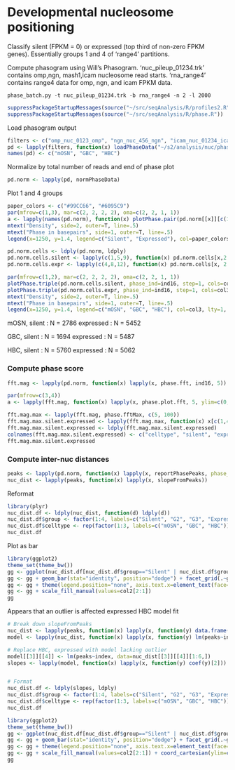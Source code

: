 Developmental nucleosome positioning
========================================================

Classify silent (FPKM = 0) or expressed (top third of non-zero FPKM genes). Essentially groups 1 and 4 of 'range4' partitions.

Compute phasogram using Will's Phasogram. 'nuc_pileup_01234.trk' contains omp,ngn, mash1,icam nucleosome read starts. 'rna_range4' contains range4 data for omp, ngn, and icam FPKM data.

```
phase_batch.py -t nuc_pileup_01234.trk -b rna_range4 -n 2 -l 2000
```

```r
suppressPackageStartupMessages(source("~/src/seqAnalysis/R/profiles2.R"))
suppressPackageStartupMessages(source("~/src/seqAnalysis/R/phase.R"))
```

Load phasogram output
```r
filters <- c("omp_nuc_0123_omp", "ngn_nuc_456_ngn", "icam_nuc_01234_icam")
pd <- lapply(filters, function(x) loadPhaseData("~/s2/analysis/nuc/phasogram/rna_range4", filter=x))
names(pd) <- c("mOSN", "GBC", "HBC")             
```

Normalize by total number of reads and end of phase plot
```r
pd.norm <- lapply(pd, normPhaseData)
```

Plot 1 and 4 groups 
```r
paper_colors <- c("#99CC66", "#6095C9")
par(mfrow=c(1,3), mar=c(2, 2, 2, 2), oma=c(2, 2, 1, 1))
a <- lapply(names(pd.norm), function(x) plotPhase.pair(pd.norm[[x]][c(1,4)], phase_ind=ind16, step=1, cols=paper_colors[2:1], main=x, ylim=c(.8, 1.4), ylab="", xlab=""))
mtext("Density", side=2, outer=T, line=.5)
mtext("Phase in basepairs", side=1, outer=T, line=.5)
legend(x=1250, y=1.4, legend=c("Silent", "Expressed"), col=paper_colors[2:1], lty=1, cex=.8,bty="n")
```

```r
pd.norm.cells <- ldply(pd.norm, ldply)
pd.norm.cells.silent <- lapply(c(1,5,9), function(x) pd.norm.cells[x,2:2001])
pd.norm.cells.expr <- lapply(c(4,8,12), function(x) pd.norm.cells[x, 2:2001])
```

```r
par(mfrow=c(1,2), mar=c(2, 2, 2, 2), oma=c(2, 2, 1, 1))
plotPhase.triple(pd.norm.cells.silent, phase_ind=ind16, step=1, cols=col3, ylim=c(.8, 1.4), main="Silent")
plotPhase.triple(pd.norm.cells.expr, phase_ind=ind16, step=1, cols=col3, ylim=c(.8, 1.4), main="Expressed")
mtext("Density", side=2, outer=T, line=.5)
mtext("Phase in basepairs", side=1, outer=T, line=.5)
legend(x=1250, y=1.4, legend=c("mOSN", "GBC", "HBC"), col=col3, lty=1, cex=.8,bty="n")
```

mOSN, 
  silent : N = 2786
  expressed : N = 5452

GBC,
  silent : N = 1694
  expressed : N = 5487
  
HBC,
  silent : N = 5760
  expressed : N = 5062
  
  
### Compute phase score
```r
fft.mag <- lapply(pd.norm, function(x) lapply(x, phase.fft, ind16, 5))
```

```r
par(mfrow=c(3,4))
a <- lapply(fft.mag, function(x) lapply(x, phase.plot.fft, 5, ylim=c(0, 1000)))
```


```r
fft.mag.max <- lapply(fft.mag, phase.fftMax, c(5, 100))
fft.mag.max.silent.expressed <- lapply(fft.mag.max, function(x) x[c(1,4)])
fft.mag.max.silent.expressed <- ldply(fft.mag.max.silent.expressed)
colnames(fft.mag.max.silent.expressed) <- c("celltype", "silent", "expressed")
fft.mag.max.silent.expressed
```

### Compute inter-nuc distances
```r
peaks <- lapply(pd.norm, function(x) lapply(x, reportPhasePeaks, phase_ind=ind16))
nuc_dist <- lapply(peaks, function(x) lapply(x, slopeFromPeaks))
```

Reformat
```r
library(plyr)
nuc_dist.df <- ldply(nuc_dist, function(d) ldply(d))
nuc_dist.df$group <- factor(1:4, labels=c("Silent", "G2", "G3", "Expressed"))
nuc_dist.df$celltype <- rep(factor(1:3, labels=c("mOSN", "GBC", "HBC")), each=4)
nuc_dist.df
```

Plot as bar
```r
library(ggplot2)
theme_set(theme_bw())
gg <- ggplot(nuc_dist.df[nuc_dist.df$group=="Silent" | nuc_dist.df$group=="Expressed",], aes(celltype, index, fill=group))
gg <- gg + geom_bar(stat="identity", position="dodge") + facet_grid(.~group)
gg <- gg + theme(legend.position="none", axis.text.x=element_text(face="bold", color="black")) + labs(x="", y="Basepairs")
gg <- gg + scale_fill_manual(values=col2[2:1])
gg
```

Appears that an outlier is affected expressed HBC model fit
```r
# Break down slopeFromPeaks
nuc_dist <- lapply(peaks, function(x) lapply(x, function(y) data.frame(peaks=y, index=1:length(y))))
model <- lapply(nuc_dist, function(x) lapply(x, function(y) lm(peaks~index, data=y)))

# Replace HBC, expressed with model lacking outlier
model[[3]][[4]] <- lm(peaks~index, data=nuc_dist[[3]][[4]][1:6,])   
slopes <- lapply(model, function(x) lapply(x, function(y) coef(y)[2]))


# Format
nuc_dist.df <- ldply(slopes, ldply)
nuc_dist.df$group <- factor(1:4, labels=c("Silent", "G2", "G3", "Expressed"))
nuc_dist.df$celltype <- rep(factor(1:3, labels=c("mOSN", "GBC", "HBC")), each=4)
nuc_dist.df
```

```r
library(ggplot2)
theme_set(theme_bw())
gg <- ggplot(nuc_dist.df[nuc_dist.df$group=="Silent" | nuc_dist.df$group=="Expressed",], aes(celltype, index, fill=group))
gg <- gg + geom_bar(stat="identity", position="dodge") + facet_grid(.~group)
gg <- gg + theme(legend.position="none", axis.text.x=element_text(face="bold", color="black")) + labs(x="", y="Basepairs")
gg <- gg + scale_fill_manual(values=col2[2:1]) + coord_cartesian(ylim=c(0, 300))
gg
```